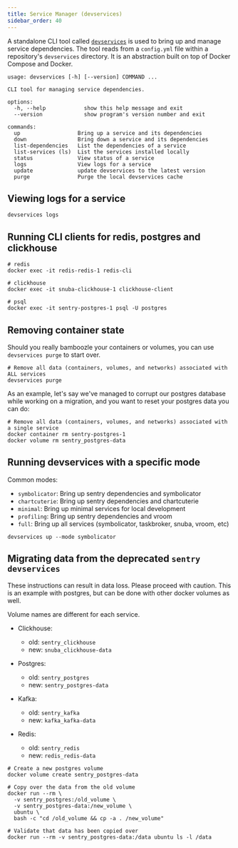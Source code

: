 ```yaml
---
title: Service Manager (devservices)
sidebar_order: 40
---
```


A standalone CLI tool called [`devservices`](https://github.com/getsentry/devservices) is used to bring up and manage service dependencies. The tool reads from a `config.yml` file within a repository's `devservices` directory. It is an abstraction built on top of Docker Compose and Docker.

```shell
usage: devservices [-h] [--version] COMMAND ...

CLI tool for managing service dependencies.

options:
  -h, --help            show this help message and exit
  --version             show program's version number and exit

commands:
  up                  Bring up a service and its dependencies
  down                Bring down a service and its dependencies
  list-dependencies   List the dependencies of a service
  list-services (ls)  List the services installed locally
  status              View status of a service
  logs                View logs for a service
  update              update devservices to the latest version
  purge               Purge the local devservices cache
```

## Viewing logs for a service

```shell
devservices logs
```

## Running CLI clients for redis, postgres and clickhouse

```shell
# redis
docker exec -it redis-redis-1 redis-cli

# clickhouse
docker exec -it snuba-clickhouse-1 clickhouse-client

# psql
docker exec -it sentry-postgres-1 psql -U postgres
```

## Removing container state

Should you really bamboozle your containers or volumes, you can use `devservices purge` to start over.

```shell
# Remove all data (containers, volumes, and networks) associated with ALL services
devservices purge
```

As an example, let's say we've managed to corrupt our postgres
database while working on a migration, and you want to reset
your postgres data you can do:

```shell
# Remove all data (containers, volumes, and networks) associated with a single service
docker container rm sentry-postgres-1
docker volume rm sentry_postgres-data
```

## Running devservices with a specific mode

Common modes:

- `symbolicator`: Bring up sentry dependencies and symbolicator
- `chartcuterie`: Bring up sentry dependencies and chartcuterie
- `minimal`: Bring up minimal services for local development
- `profiling`: Bring up sentry dependencies and vroom
- `full`: Bring up all services (symbolicator, taskbroker, snuba, vroom, etc)

```shell
devservices up --mode symbolicator
```

## Migrating data from the deprecated `sentry devservices`

<Alert level="warning" title="Important">
  These instructions can result in data loss. Please proceed with caution. This is an example with postgres, but can be done with other docker volumes as well.
</Alert>

Volume names are different for each service.

- Clickhouse:
  - old: `sentry_clickhouse`
  - new: `snuba_clickhouse-data`

- Postgres:
  - old: `sentry_postgres`
  - new: `sentry_postgres-data`

- Kafka:
  - old: `sentry_kafka`
  - new: `kafka_kafka-data`

- Redis:
  - old: `sentry_redis`
  - new: `redis_redis-data`

```shell
# Create a new postgres volume
docker volume create sentry_postgres-data

# Copy over the data from the old volume
docker run --rm \
  -v sentry_postgres:/old_volume \
  -v sentry_postgres-data:/new_volume \
  ubuntu \
  bash -c "cd /old_volume && cp -a . /new_volume"

# Validate that data has been copied over
docker run --rm -v sentry_postgres-data:/data ubuntu ls -l /data
```
